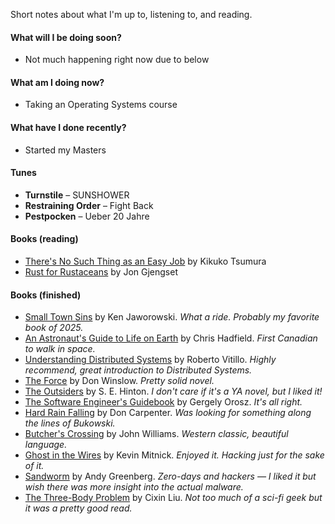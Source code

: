 
Short notes about what I'm up to, listening to, and reading.

#### What will I be doing soon?

- Not much happening right now due to below

#### What am I doing now?

- Taking an Operating Systems course

#### What have I done recently?

- Started my Masters

#### Tunes

- **Turnstile** – SUNSHOWER
- **Restraining Order** – Fight Back
- **Pestpocken** – Ueber 20 Jahre

#### Books (reading)

- [There's No Such Thing as an Easy Job](https://www.goodreads.com/book/show/52692515-there-s-no-such-thing-as-an-easy-job) by Kikuko Tsumura
- [Rust for Rustaceans](https://www.goodreads.com/book/show/58244064-rust-for-rustaceans) by Jon Gjengset

#### Books (finished)

- [Small Town Sins](https://www.goodreads.com/book/show/61796658-small-town-sins) by Ken Jaworowski. _What a ride. Probably my favorite book of 2025._
- [An Astronaut's Guide to Life on Earth](https://www.goodreads.com/book/show/18170143-an-astronaut-s-guide-to-life-on-earth) by Chris Hadfield. _First Canadian to walk in space._
- [Understanding Distributed Systems](https://www.goodreads.com/book/show/56977420-understanding-distributed-systems) by Roberto Vitillo. _Highly recommend, great introduction to Distributed Systems._
- [The Force](https://www.goodreads.com/book/show/32075859-the-force) by Don Winslow. _Pretty solid novel._
- [The Outsiders](https://www.goodreads.com/book/show/192566704-the-outsiders) by S. E. Hinton. _I don't care if it's a YA novel, but I liked it!_
- [The Software Engineer's Guidebook](https://www.goodreads.com/book/show/201545491-the-software-engineer-s-guidebook) by Gergely Orosz. _It's all right._
- [Hard Rain Falling](https://www.goodreads.com/book/show/6553843-hard-rain-falling) by Don Carpenter. _Was looking for something along the lines of Bukowski._
- [Butcher's Crossing](https://www.goodreads.com/book/show/457228.Butcher_s_Crossing) by John Williams. _Western classic, beautiful language._
- [Ghost in the Wires](https://www.goodreads.com/book/show/10256723-ghost-in-the-wires) by Kevin Mitnick. _Enjoyed it. Hacking just for the sake of it._
- [Sandworm](https://www.goodreads.com/book/show/41436213-sandworm) by Andy Greenberg. _Zero-days and hackers — I liked it but wish there was more insight into the actual malware._
- [The Three-Body Problem](https://www.goodreads.com/book/show/20518872-the-three-body-problem?ref=nav_sb_ss_1_18) by Cixin Liu. _Not too much of a sci-fi geek but it was a pretty good read._

<BuildDate page="app/now/page.mdx" />
